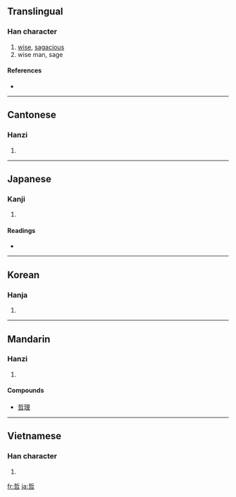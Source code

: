 ==Translingual==

===Han character===
{{Han char|rn=30|rad=口|as=07|sn=10|four=5260<sub>2</sub>|canj=手中口 (QLR)}}

# [[wise]], [[sagacious]]
# wise man, sage

====References====
* {{Han ref|kx=0191.010|dkj=03667|dj=0410.150|hdz=10625.030|uh=54F2|ud=21746|bh=ADF5|bd=44533}}

----

==Cantonese==

===Hanzi===
{{yue-hanzi|jyut=|y=jit3}}

# {{defn|Cantonese}}

----

==Japanese==

===Kanji===
{{ja-kanji|grade=c|rs=口07}}

# {{defn|Japanese}}

====Readings====
* {{ja-readings|on=[[てつ]] (tetsu)|kun=[[あきらか]] (akiraka), [[さとい]] (satoi)}}

----

==Korean==

===Hanja===
{{ko-hanja|hangeul=철|eumhun=밝을|rv=cheol|mr=ch'ŏl}}

# {{defn|Korean}}

----

==Mandarin==

===Hanzi===
{{cmn-hanzi|pin=[[zhé]] ([[zhe2]])|wg=che<sup>2</sup>}}

# {{defn|Mandarin}}

====Compounds====
* [[哲理]]

----

==Vietnamese==

===Han character===
{{vi-hantu|[[triết]], [[chít]], [[trết]], [[trít]]}}

# {{defn|Vietnamese}}

[[fr:哲]]
[[ja:哲]]